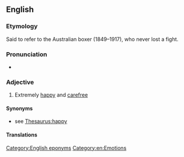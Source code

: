 ==English==

===Etymology===
Said to refer to the Australian boxer {{w|Larry Foley}} (1849–1917), who never lost a fight.

===Pronunciation===
* {{audio|en|En-au-happy as Larry.ogg|Audio (AU)}}

===Adjective===
{{head|en|adjective|head=(as) [[happy]] as [[Larry]]}}

# {{lb|en|simile}} Extremely [[happy]] and [[carefree]]

====Synonyms====
* see [[Thesaurus:happy]]

====Translations====
{{trans-top|}}
{{trans-mid}}
{{trans-bottom}}

[[Category:English eponyms]]
[[Category:en:Emotions]]